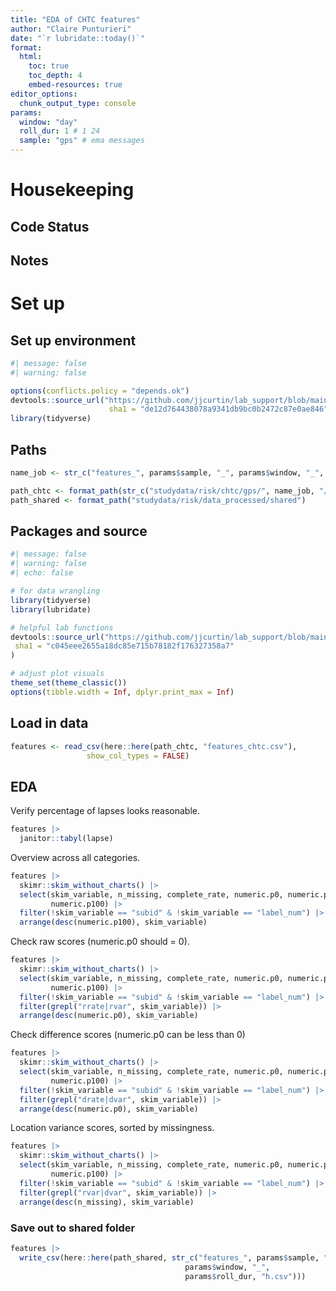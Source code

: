 ```yaml
---
title: "EDA of CHTC features"
author: "Claire Punturieri"
date: "`r lubridate::today()`"
format: 
  html:
    toc: true
    toc_depth: 4
    embed-resources: true
editor_options: 
  chunk_output_type: console
params:
  window: "day"
  roll_dur: 1 # 1 24
  sample: "gps" # ema messages
---
```


# Housekeeping

## Code Status


## Notes


# Set up

## Set up environment

```r
#| message: false
#| warning: false

options(conflicts.policy = "depends.ok")
devtools::source_url("https://github.com/jjcurtin/lab_support/blob/main/format_path.R?raw=true", 
                      sha1 = "de12d764438078a9341db9bc0b2472c87e0ae846")
library(tidyverse)
```

## Paths

```r
name_job <- str_c("features_", params$sample, "_", params$window, "_", params$roll_dur, "h")

path_chtc <- format_path(str_c("studydata/risk/chtc/gps/", name_job, "/output"))
path_shared <- format_path("studydata/risk/data_processed/shared")
```

## Packages and source

```r
#| message: false
#| warning: false
#| echo: false

# for data wrangling
library(tidyverse)
library(lubridate)

# helpful lab functions
devtools::source_url("https://github.com/jjcurtin/lab_support/blob/main/fun_eda.R?raw=true",
 sha1 = "c045eee2655a18dc85e715b78182f176327358a7"
)

# adjust plot visuals
theme_set(theme_classic())
options(tibble.width = Inf, dplyr.print_max = Inf)
```

## Load in data

```r
features <- read_csv(here::here(path_chtc, "features_chtc.csv"), 
                 show_col_types = FALSE)
```

## EDA

Verify percentage of lapses looks reasonable.
```r
features |> 
  janitor::tabyl(lapse)
```

Overview across all categories.
```r
features |>  
  skimr::skim_without_charts() |> 
  select(skim_variable, n_missing, complete_rate, numeric.p0, numeric.p50, 
         numeric.p100) |>
  filter(!skim_variable == "subid" & !skim_variable == "label_num") |> 
  arrange(desc(numeric.p100), skim_variable) 
```

Check raw scores (numeric.p0 should = 0).
```r
features |>  
  skimr::skim_without_charts() |> 
  select(skim_variable, n_missing, complete_rate, numeric.p0, numeric.p50, 
         numeric.p100) |>
  filter(!skim_variable == "subid" & !skim_variable == "label_num") |>
  filter(grepl("rrate|rvar", skim_variable)) |> 
  arrange(desc(numeric.p0), skim_variable)
```

Check difference scores (numeric.p0 can be less than 0)
```r
features |>  
  skimr::skim_without_charts() |> 
  select(skim_variable, n_missing, complete_rate, numeric.p0, numeric.p50, 
         numeric.p100) |>
  filter(!skim_variable == "subid" & !skim_variable == "label_num") |>
  filter(grepl("drate|dvar", skim_variable)) |> 
  arrange(desc(numeric.p0), skim_variable)
```

Location variance scores, sorted by missingness.
```r
features |>  
  skimr::skim_without_charts() |> 
  select(skim_variable, n_missing, complete_rate, numeric.p0, numeric.p50, 
         numeric.p100) |>
  filter(!skim_variable == "subid" & !skim_variable == "label_num") |>
  filter(grepl("rvar|dvar", skim_variable)) |> 
  arrange(desc(n_missing), skim_variable)
```

### Save out to shared folder
```r
features |>
  write_csv(here::here(path_shared, str_c("features_", params$sample, "_",
                                       params$window, "_",
                                       params$roll_dur, "h.csv")))
```